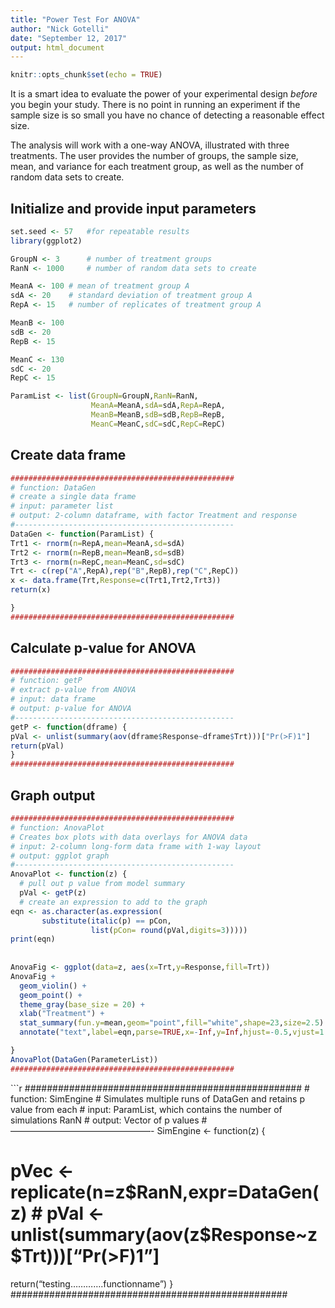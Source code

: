 ```yaml
---
title: "Power Test For ANOVA"
author: "Nick Gotelli"
date: "September 12, 2017"
output: html_document
---
```


```r
knitr::opts_chunk$set(echo = TRUE)
```

It is a smart idea to evaluate the power of your experimental design *before* you begin your study. There is no point in running an experiment if the sample size is so small you have no chance of detecting a reasonable effect size.

The analysis will work with a one-way ANOVA, illustrated with three treatments. The user provides the number of groups, the sample size, mean, and variance for each treatment group, as well as the number of random data sets to create. 

## Initialize and provide input parameters
```r
set.seed <- 57   #for repeatable results
library(ggplot2)

GroupN <- 3      # number of treatment groups
RanN <- 1000     # number of random data sets to create

MeanA <- 100 # mean of treatment group A
sdA <- 20    # standard deviation of treatment group A
RepA <- 15   # number of replicates of treatment group A

MeanB <- 100
sdB <- 20
RepB <- 15

MeanC <- 130
sdC <- 20
RepC <- 15

ParamList <- list(GroupN=GroupN,RanN=RanN,
                  MeanA=MeanA,sdA=sdA,RepA=RepA,
                  MeanB=MeanB,sdB=sdB,RepB=RepB,
                  MeanC=MeanC,sdC=sdC,RepC=RepC)

```

## Create data frame
```r
##################################################
# function: DataGen
# create a single data frame
# input: parameter list 
# output: 2-column dataframe, with factor Treatment and response
#------------------------------------------------- 
DataGen <- function(ParamList) {
Trt1 <- rnorm(n=RepA,mean=MeanA,sd=sdA)
Trt2 <- rnorm(n=RepB,mean=MeanB,sd=sdB)
Trt3 <- rnorm(n=RepC,mean=MeanC,sd=sdC)
Trt <- c(rep("A",RepA),rep("B",RepB),rep("C",RepC))
x <- data.frame(Trt,Response=c(Trt1,Trt2,Trt3))
return(x)

}
##################################################

```
## Calculate p-value for ANOVA

```r
##################################################
# function: getP
# extract p-value from ANOVA
# input: data frame
# output: p-value for ANOVA
#------------------------------------------------- 
getP <- function(dframe) {
pVal <- unlist(summary(aov(dframe$Response~dframe$Trt)))["Pr(>F)1"]
return(pVal)
}
##################################################
```

## Graph output

```r
##################################################
# function: AnovaPlot
# Creates box plots with data overlays for ANOVA data
# input: 2-column long-form data frame with 1-way layout
# output: ggplot graph
#------------------------------------------------- 
AnovaPlot <- function(z) {
  # pull out p value from model summary
  pVal <- getP(z)
  # create an expression to add to the graph
eqn <- as.character(as.expression(
       substitute(italic(p) == pCon,
                  list(pCon= round(pVal,digits=3)))))
print(eqn)
  
  
AnovaFig <- ggplot(data=z, aes(x=Trt,y=Response,fill=Trt))
AnovaFig +  
  geom_violin() +
  geom_point() + 
  theme_gray(base_size = 20) +
  xlab("Treatment") +
  stat_summary(fun.y=mean,geom="point",fill="white",shape=23,size=2.5) +
  annotate("text",label=eqn,parse=TRUE,x=-Inf,y=Inf,hjust=-0.5,vjust=1.5)

}
AnovaPlot(DataGen(ParameterList))
##################################################

```


```r
##################################################
# function: SimEngine
# Simulates multiple runs of DataGen and retains p value from each
# input: ParamList, which contains the number of simulations RanN
# output: Vector of p values
#------------------------------------------------- 
SimEngine <- function(z) {

# pVec <- replicate(n=z$RanN,expr=DataGen(z)  
# pVal <- unlist(summary(aov(z$Response~z$Trt)))["Pr(>F)1"]

return("testing.............functionname")
}
##################################################
